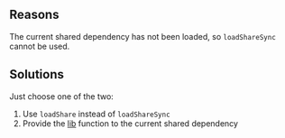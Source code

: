 
<ErrorCodeTitle code='RUNTIME-006'/>

## Reasons

The current shared dependency has not been loaded, so `loadShareSync` cannot be used.

## Solutions

Just choose one of the two:

1. Use `loadShare` instead of `loadShareSync`
2. Provide the [lib](../../basic/runtime/runtime-api#loadshare) function to the current shared dependency
